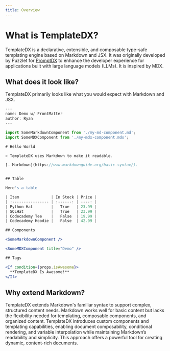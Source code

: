 ```yaml
---
title: Overview
---
```


# What is TemplateDX?

TemplateDX is a declarative, extensible, and composable type-safe templating engine based on Markdown and JSX.
It was originally developed by Puzzlet for [PromptDX](https://github.com/puzzlet-ai/promptdx)
to enhance the developer experience for applications built with large language models (LLMs). It is inspired by MDX.

## What does it look like?

TemplateDX primarily looks like what you would expect with Markdown and JSX.

```jsx
---
name: Demo w/ FrontMatter
author: Ryan
---

import SomeMarkdownComponent from './my-md-component.md';
import SomeMDXComponent from './my-mdx-component.mdx';

# Hello World

> TemplateDX uses Markdown to make it readable.

[— Markdown](https://www.markdownguide.org/basic-syntax/).


## Table

Here's a table

| Item              | In Stock | Price |
| :---------------- | :------: | ----: |
| Python Hat        |   True   | 23.99 |
| SQLHat            |   True   | 23.99 |
| Codecademy Tee    |   False  | 19.99 |
| Codecademy Hoodie |   False  | 42.99 |

## Components

<SomeMarkdownComponent />

<SomeMDXComponent title="Demo" />

## Tags

<If condition={props.isAwesome}>
  **TemplateDX Is Awesome!**
</If>
```

## Why extend Markdown?

TemplateDX extends Markdown's familiar syntax to support complex, structured content needs. 
Markdown works well for basic content but lacks the flexibility needed for templating, composable components, 
and organized content. TemplateDX introduces custom components and templating capabilities, enabling document composability, 
conditional rendering, and variable interpolation while maintaining Markdown’s readability and simplicity. 
This approach offers a powerful tool for creating dynamic, content-rich documents.